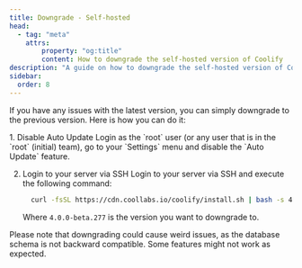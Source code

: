 ```yaml
---
title: Downgrade - Self-hosted
head:
  - tag: "meta"
    attrs:
        property: "og:title"
        content: How to downgrade the self-hosted version of Coolify
description: "A guide on how to downgrade the self-hosted version of Coolify."
sidebar:
  order: 8
---
```



If you have any issues with the latest version, you can simply downgrade to the previous version. Here is how you can do it:

<Steps>
 1. Disable Auto Update
    Login as the `root` user (or any user that is in the `root` (initial) team),
    go to your `Settings` menu and disable the `Auto Update` feature.

 2. Login to your server via SSH
    Login to your server via SSH and execute the following command:
    ```bash
      curl -fsSL https://cdn.coollabs.io/coolify/install.sh | bash -s 4.0.0-beta.277
    ```

    Where `4.0.0-beta.277` is the version you want to downgrade to.

</Steps>

<Aside type="caution" title="Watch out!">
  Please note that downgrading could cause weird issues, as the database schema
  is not backward compatible. Some features might not work as expected.
</Aside>
